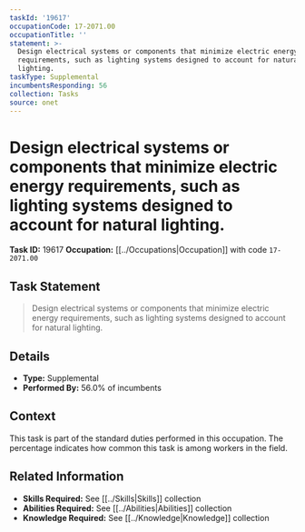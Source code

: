 ```yaml
---
taskId: '19617'
occupationCode: 17-2071.00
occupationTitle: ''
statement: >-
  Design electrical systems or components that minimize electric energy
  requirements, such as lighting systems designed to account for natural
  lighting.
taskType: Supplemental
incumbentsResponding: 56
collection: Tasks
source: onet
---
```

# Design electrical systems or components that minimize electric energy requirements, such as lighting systems designed to account for natural lighting.

**Task ID:** 19617
**Occupation:** [[../Occupations|Occupation]] with code `17-2071.00`

## Task Statement

> Design electrical systems or components that minimize electric energy requirements, such as lighting systems designed to account for natural lighting.

## Details

- **Type:** Supplemental
- **Performed By:** 56.0% of incumbents

## Context

This task is part of the standard duties performed in this occupation. The percentage indicates how common this task is among workers in the field.

## Related Information

- **Skills Required:** See [[../Skills|Skills]] collection
- **Abilities Required:** See [[../Abilities|Abilities]] collection
- **Knowledge Required:** See [[../Knowledge|Knowledge]] collection
